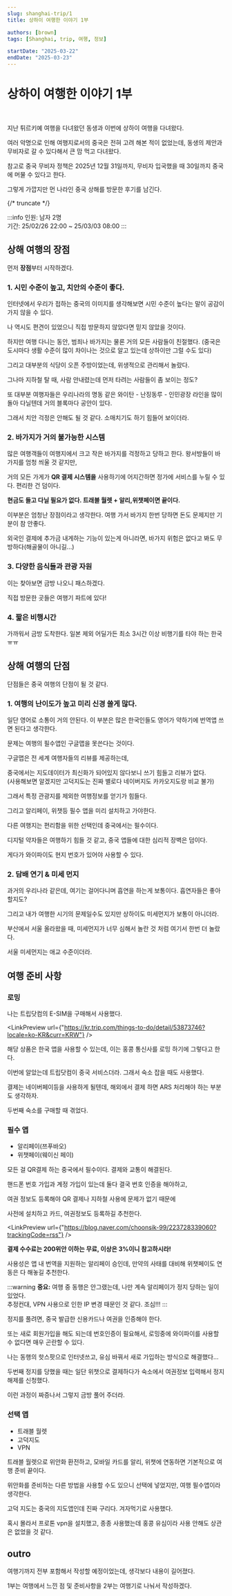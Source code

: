```yaml
---
slug: shanghai-trip/1
title: 상하이 여행한 이야기 1부

authors: [brown]
tags: [Shanghai, trip, 여행, 정보]

startDate: "2025-03-22"
endDate: "2025-03-23"
---
```



# 상하이 여행한 이야기 1부

<br />

지난 튀르키예 여행을 다녀왔던 동생과 이번에 상하이 여행을 다녀왔다.

여러 악명으로 인해 여행지로서의 중국은 전혀 고려 해본 적이 없었는데, 동생의 제안과 무비자로 갈 수 있다해서 큰 맘 먹고 다녀왔다.

참고로 중국 무비자 정책은 2025년 12월 31일까지, 무비자 입국했을 때 30일까지 중국에 머물 수 있다고 한다.

그렇게 가깝지만 먼 나라인 중국 상해를 방문한 후기를 남긴다.

{/* truncate */}

:::info
인원: 남자 2명<br />
기간: 25/02/26 22:00 ~ 25/03/03 08:00
:::

## 상해 여행의 장점

먼저 **장점**부터 시작하겠다.

### 1. 시민 수준이 높고, 치안의 수준이 좋다.

인터넷에서 우리가 접하는 중국의 이미지를 생각해보면 시민 수준이 높다는 말이 공감이 가지 않을 수 있다.

나 역시도 편견이 있었으니 직접 방문하지 않았다면 믿지 않았을 것이다.

하지만 여행 다니는 동안, 범죄나 바가지는 물론 거의 모든 사람들이 친절했다.
(중국은 도시마다 생활 수준이 많이 차이나는 것으로 알고 있는데 상하이만 그럴 수도 있다)

그리고 대부분의 식당이 오픈 주방이었는데, 위생적으로 관리해서 놀랐다.

그나마 지하철 탈 때, 사람 안내렸는데 먼저 타려는 사람들이 좀 보이는 정도?

또 대부분 여행자들은 우리나라의 명동 같은 와이탄 - 난징동루 - 인민광장 라인을 많이 돌아 다닐텐데 거의 블록마다 공안이 있다.

그래서 치안 걱정은 안해도 될 것 같다. 소매치기도 하기 힘들어 보이더라.

### 2. 바가지가 거의 불가능한 시스템

많은 여행객들이 여행지에서 크고 작은 바가지를 걱정하고 당하고 한다. 왕서방들이 바가지를 엄청 씌울 것 같지만,

거의 모든 가게가 **QR 결제 시스템을** 사용하기에 어지간하면 정가에 서비스를 누릴 수 있다. 편리한 건 덤이다.

**현금도 들고 다닐 필요가 없다. 트래블 월렛 + 알리,위챗페이면 끝이다.**

이부분은 엄청난 장점이라고 생각한다. 여행 가서 바가지 한번 당하면 돈도 문제지만 기분이 참 안좋다.

외국인 결제에 추가금 내게하는 기능이 있는게 아니라면, 바가지 위험은 없다고 봐도 무방하다(해골물이 아니길...)

### 3. 다양한 음식들과 관광 자원

이는 찾아보면 금방 나오니 패스하겠다.

직접 방문한 곳들은 여행기 파트에 있다!

### 4. 짧은 비행시간

가까워서 금방 도착한다. 일본 제외 어딜가든 최소 3시간 이상 비행기를 타야 하는 한국 ㅠㅠ

## 상해 여행의 단점

단점들은 중국 여행의 단점이 될 것 같다.

### 1. 여행의 난이도가 높고 미리 신경 쓸게 많다.

일단 영어로 소통이 거의 안된다. 이 부분은 많은 한국인들도 영어가 약하기에 번역앱 쓰면 된다고 생각한다.

문제는 여행의 필수앱인 구글맵을 못쓴다는 것이다.

구글맵은 전 세계 여행자들의 리뷰를 제공하는데,

중국에서는 지도데이터가 최신화가 되어있지 않다보니 쓰기 힘들고 리뷰가 없다.<br />
(사용해보면 알겠지만 고덕지도는 진짜 별로다 네이버지도 카카오지도랑 비교 불가)

그래서 특정 관광지를 제외한 여행정보를 얻기가 힘들다.

그리고 알리페이, 위챗등 필수 앱을 미리 설치하고 가야한다.

다른 여행지는 편리함을 위한 선택인데 중국에서는 필수이다.

디지털 약자들은 여행하기 힘들 것 같고, 중국 앱들에 대한 심리적 장벽은 덤이다.

게다가 와이파이도 현지 번호가 있어야 사용할 수 있다.

### 2. 담배 연기 & 미세 먼지

과거의 우리나라 같은데, 여기는 걸어다니며 흡연을 하는게 보통이다. 흡연자들은 좋아할지도?

그리고 내가 여행한 시기의 문제일수도 있지만 상하이도 미세먼지가 보통이 아니더라.

부산에서 서울 올라왔을 때, 미세먼지가 너무 심해서 놀란 것 처럼 여기서 한번 더 놀랐다.

서울 미세먼지는 애교 수준이더라.

## 여행 준비 사항

### 로밍

나는 트립닷컴의 E-SIM을 구매해서 사용했다.

<LinkPreview
  url={"https://kr.trip.com/things-to-do/detail/53873746?locale=ko-KR&curr=KRW"}
/>

해당 상품은 한국 앱을 사용할 수 있는데, 이는 홍콩 통신사를 로밍 하기에 그렇다고 한다.

이번에 알았는데 트립닷컴이 중국 서비스더라. 그래서 숙소 잡을 때도 사용했다.

결제는 네이버페이등을 사용하게 될텐데, 해외에서 결제 하면 ARS 처리해야 하는 부분도 생각하자.

두번째 숙소를 구매할 때 겪었다.

### 필수 앱

- 알리페이(쯔푸바오)
- 위챗페이(웨이신 페이)

모든 걸 QR결제 하는 중국에서 필수이다. 결제와 교통이 해결된다.

핸드폰 번호 가입과 계정 가입이 있는데 둘다 결국 번호 인증을 해야하고,

여권 정보도 등록해야 QR 결제나 지하철 사용에 문제가 없기 때문에

사전에 설치하고 카드, 여권정보도 등록하길 추천한다.

<LinkPreview
  url={"https://blog.naver.com/choonsik-99/223728339060?trackingCode=rss"}
/>

**결제 수수료는 200위안 이하는 무료, 이상은 3%이니 참고하시라!**

사용성은 앱 내 번역을 지원하는 알리페이 승인데, 만약의 사태를 대비해 위챗페이도 연동은 다 해놓길 추천한다.

:::warning
**중요:** 여행 중 동행은 안그랬는데, 나만 계속 알리페이가 정지 당하는 일이 있었다.<br />
추정컨대, VPN 사용으로 인한 IP 변경 때문인 것 같다. 조심!!!
:::

정지를 풀려면, 중국 발급한 신용카드나 여권을 인증해야 한다.

또는 새로 회원가입을 해도 되는데 번호인증이 필요해서, 로밍중에 와이파이를 사용할 수 없다면 매우 곤란할 수 있다.

나는 동행의 핫스팟으로 인터넷쓰고, 유심 바꿔서 새로 가입하는 방식으로 해결했다...

두번째 정지를 당했을 때는 일단 위챗으로 결제하다가 숙소에서 여권정보 입력해서 정지해제를 신청했다.

이런 과정이 짜증나서 그렇지 금방 풀어 주더라.

### 선택 앱

- 트래블 월렛
- 고덕지도
- VPN

트래블 월렛으로 위안화 환전하고, 모바일 카드를 알리, 위챗에 연동하면 기본적으로 여행 준비 끝이다.

위안화를 준비하는 다른 방법을 사용할 수도 있으니 선택에 넣었지만, 여행 필수앱이라 생각한다.

고덕 지도는 중국의 지도앱인데 진짜 구리다. 겨자먹기로 사용했다.

혹시 몰라서 프로톤 vpn을 설치했고, 종종 사용했는데 홍콩 유심이라 사용 안해도 상관은 없었을 것 같다.

## outro

여행기까지 전부 포함해서 작성할 예정이었는데, 생각보다 내용이 길어졌다.

1부는 여행에서 느낀 점 및 준비사항을 2부는 여행기로 나눠서 작성하겠다.
